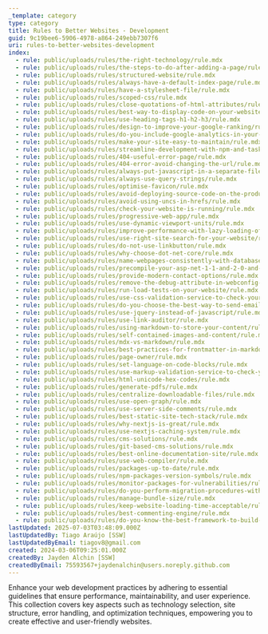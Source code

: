 ```yaml
---
_template: category
type: category
title: Rules to Better Websites - Development
guid: 9c19bee6-5906-4978-a864-249ebb7307f6
uri: rules-to-better-websites-development
index:
  - rule: public/uploads/rules/the-right-technology/rule.mdx
  - rule: public/uploads/rules/the-steps-to-do-after-adding-a-page/rule.mdx
  - rule: public/uploads/rules/structured-website/rule.mdx
  - rule: public/uploads/rules/always-have-a-default-index-page/rule.mdx
  - rule: public/uploads/rules/have-a-stylesheet-file/rule.mdx
  - rule: public/uploads/rules/scoped-css/rule.mdx
  - rule: public/uploads/rules/close-quotations-of-html-attributes/rule.mdx
  - rule: public/uploads/rules/best-way-to-display-code-on-your-website/rule.mdx
  - rule: public/uploads/rules/use-heading-tags-h1-h2-h3/rule.mdx
  - rule: public/uploads/rules/design-to-improve-your-google-ranking/rule.mdx
  - rule: public/uploads/rules/do-you-include-google-analytics-in-your-website/rule.mdx
  - rule: public/uploads/rules/make-your-site-easy-to-maintain/rule.mdx
  - rule: public/uploads/rules/streamline-development-with-npm-and-task-runners/rule.mdx
  - rule: public/uploads/rules/404-useful-error-page/rule.mdx
  - rule: public/uploads/rules/404-error-avoid-changing-the-url/rule.mdx
  - rule: public/uploads/rules/always-put-javascript-in-a-separate-file/rule.mdx
  - rule: public/uploads/rules/always-use-query-strings/rule.mdx
  - rule: public/uploads/rules/optimise-favicon/rule.mdx
  - rule: public/uploads/rules/avoid-deploying-source-code-on-the-production-server/rule.mdx
  - rule: public/uploads/rules/avoid-using-uncs-in-hrefs/rule.mdx
  - rule: public/uploads/rules/check-your-website-is-running/rule.mdx
  - rule: public/uploads/rules/progressive-web-app/rule.mdx
  - rule: public/uploads/rules/use-dynamic-viewport-units/rule.mdx
  - rule: public/uploads/rules/improve-performance-with-lazy-loading-of-media-assets/rule.mdx
  - rule: public/uploads/rules/use-right-site-search-for-your-website/rule.mdx
  - rule: public/uploads/rules/do-not-use-linkbutton/rule.mdx
  - rule: public/uploads/rules/why-choose-dot-net-core/rule.mdx
  - rule: public/uploads/rules/name-webpages-consistently-with-database-tables/rule.mdx
  - rule: public/uploads/rules/precompile-your-asp-net-1-1-and-2-0-and-later-sites/rule.mdx
  - rule: public/uploads/rules/provide-modern-contact-options/rule.mdx
  - rule: public/uploads/rules/remove-the-debug-attribute-in-webconfig-compilation-element/rule.mdx
  - rule: public/uploads/rules/run-load-tests-on-your-website/rule.mdx
  - rule: public/uploads/rules/use-css-validation-service-to-check-your-css-file/rule.mdx
  - rule: public/uploads/rules/do-you-choose-the-best-way-to-send-emails-for-application/rule.mdx
  - rule: public/uploads/rules/use-jquery-instead-of-javascript/rule.mdx
  - rule: public/uploads/rules/use-link-auditor/rule.mdx
  - rule: public/uploads/rules/using-markdown-to-store-your-content/rule.mdx
  - rule: public/uploads/rules/self-contained-images-and-content/rule.mdx
  - rule: public/uploads/rules/mdx-vs-markdown/rule.mdx
  - rule: public/uploads/rules/best-practices-for-frontmatter-in-markdown/rule.mdx
  - rule: public/uploads/rules/page-owner/rule.mdx
  - rule: public/uploads/rules/set-language-on-code-blocks/rule.mdx
  - rule: public/uploads/rules/use-markup-validation-service-to-check-your-html-code/rule.mdx
  - rule: public/uploads/rules/html-unicode-hex-codes/rule.mdx
  - rule: public/uploads/rules/generate-pdfs/rule.mdx
  - rule: public/uploads/rules/centralize-downloadable-files/rule.mdx
  - rule: public/uploads/rules/use-open-graph/rule.mdx
  - rule: public/uploads/rules/use-server-side-comments/rule.mdx
  - rule: public/uploads/rules/best-static-site-tech-stack/rule.mdx
  - rule: public/uploads/rules/why-nextjs-is-great/rule.mdx
  - rule: public/uploads/rules/use-nextjs-caching-system/rule.mdx
  - rule: public/uploads/rules/cms-solutions/rule.mdx
  - rule: public/uploads/rules/git-based-cms-solutions/rule.mdx
  - rule: public/uploads/rules/best-online-documentation-site/rule.mdx
  - rule: public/uploads/rules/use-web-compiler/rule.mdx
  - rule: public/uploads/rules/packages-up-to-date/rule.mdx
  - rule: public/uploads/rules/npm-packages-version-symbols/rule.mdx
  - rule: public/uploads/rules/monitor-packages-for-vulnerabilities/rule.mdx
  - rule: public/uploads/rules/do-you-perform-migration-procedures-with-an-approved-plan/rule.mdx
  - rule: public/uploads/rules/manage-bundle-size/rule.mdx
  - rule: public/uploads/rules/keep-website-loading-time-acceptable/rule.mdx
  - rule: public/uploads/rules/best-commenting-engine/rule.mdx
  - rule: public/uploads/rules/do-you-know-the-best-framework-to-build-an-admin-interface/rule.mdx
lastUpdated: 2025-07-03T03:48:09.000Z
lastUpdatedBy: Tiago Araújo [SSW]
lastUpdatedByEmail: tiagov8@gmail.com
created: 2024-03-06T09:25:01.000Z
createdBy: Jayden Alchin [SSW]
createdByEmail: 75593567+jaydenalchin@users.noreply.github.com
---
```


Enhance your web development practices by adhering to essential guidelines that ensure performance, maintainability, and user experience. This collection covers key aspects such as technology selection, site structure, error handling, and optimization techniques, empowering you to create effective and user-friendly websites.
